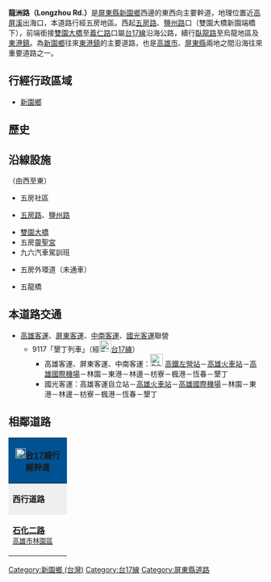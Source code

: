 {{multiple issues|
{{Unreferenced |time=2013-12-20T07:18:02+00:00 }}
{{refimprove|time=2013-12-20}}
}}
'''龍洲路（Longzhou Rd.）'''是[[屏東縣|屏東縣]][[新園鄉_(台灣)|新園鄉]]西邊的東西向主要幹道，地理位置近[[高屏溪|高屏溪]]出海口，本道路行經五房地區。西起[[五房路|五房路]]、[[鹽州路|鹽州路]]口（雙園大橋新園端橋下），前端銜接[[雙園大橋|雙園大橋]]至[[義仁路_(新園鄉)|義仁路]]口屬[[台17線|台17線]]沿海公路，續行[[臥龍路_(新園鄉)|臥龍路]]至烏龍地區及[[東港鎮_(台灣)|東港鎮]]。為[[新園鄉_(台灣)|新園鄉]]往來[[東港鎮_(台灣)|東港鎮]]的主要道路，也是[[高雄市|高雄市]]、[[屏東縣|屏東縣]]兩地之間沿海往來重要道路之一。

== 行經行政區域 ==
* [[新園鄉_(台灣)|新園鄉]]

== 歷史 ==
{{expand section}}

== 沿線設施 ==
（由西至東）
* 五房社區
* {{Jct|country=TWN|TRPT|63}}[[五房路|五房路]]、[[鹽州路|鹽州路]]
* [[雙園大橋|雙園大橋]]
* 五房[[靈聖宮|靈聖宮]]
* 九六汽車駕訓班
* {{Jct|country=TWN|TRPT|63-1}}五房外環道（未通車）
* 五龍橋

== 本道路交通 ==
* [[高雄客運|高雄客運]]、[[屏東客運|屏東客運]]、[[中南客運|中南客運]]、[[國光客運|國光客運]]聯營
** 9117「墾丁列車」（經[[File:TW_PHW17.svg|23px]][[台17線|台17線]]）
*** 高雄客運、屏東客運、中南客運：[[File:ROC_Taiwan_Railways_Administration_Logo.svg|25px]]<!-- 注释出：[[File:Kaohsiung_Metro_Logo(Logo_Only).svg|25px]] --><!-- 注释出：[[File:THSR_no_text.svg|32px]] -->[[新左營車站|高鐵左營站]]－[[高雄火車站|高雄火車站]]－[[高雄國際機場|高雄國際機場]]－林園－東港－林邊－枋寮－楓港－恆春－墾丁
*** 國光客運：高雄客運自立站－[[高雄火車站|高雄火車站]]－[[高雄國際機場|高雄國際機場]]－林園－東港－林邊－枋寮－楓港－恆春－墾丁

== 相鄰道路 ==
{|  class="toccolours" border="1" cellpadding="4" style="margin: 0 auto; border-collapse: collapse; text-align: center; white-space:nowrap;"
|-

! colspan="5" style="background: #015293;" | '''[[File:TW_PHW17.svg|20px]][[台17線|台17線]]行經幹道'''
|-
| style="background: #efefef;" | '''西行道路'''
| colspan="3" style="background: #efefef;"   |'''[[屏東縣|屏東縣]]段'''
| style="background: #efefef;" | '''東行道路'''
|-
| style="width:100px; height:70px;"| '''[[石化路_(林園區)|石化二路]]'''<br /><small>[[高雄市|高雄市]][[林園區|林園區]]</small>
| width="1px" style="background: #015293;"|
|  style="width:150px; height:70px" | '''龍洲路'''<br /><small>[[新園鄉_(台灣)|新園鄉]]</small>
| width="1px" style="background: #015293;"|
| style="width:100px; height:70px;" | '''[[臥龍路_(新園鄉)|臥龍路]]'''<br /><small>[[新園鄉_(台灣)|新園鄉]]</small>
{| border="0"
|}
|}

{{DEFAULTSORT:Longzhou}}
[[Category:新園鄉_(台灣)|Category:新園鄉 (台灣)]]
[[Category:台17線|Category:台17線]]
[[Category:屏東縣道路|Category:屏東縣道路]]


{{TW-road-stub}}